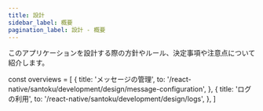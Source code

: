 ```yaml
---
title: 設計
sidebar_label: 概要
pagination_label: 設計 - 概要
---
```


このアプリケーションを設計する際の方針やルール、決定事項や注意点について紹介します。

<!-- textlint-disable ja-technical-writing/sentence-length,ja-technical-writing/max-comma,ja-spacing/ja-no-space-around-parentheses,jtf-style/3.3.かっこ類と隣接する文字の間のスペースの有無,ja-technical-writing/ja-no-mixed-period,ja-technical-writing/no-unmatched-pair -->

const overviews = [
  {
    title: 'メッセージの管理',
    to: '/react-native/santoku/development/design/message-configuration',
  },
  {
    title: 'ログの利用',
    to: '/react-native/santoku/development/design/logs',
  },
]

<PageList overviews={overviews} colSize={12} />

<!-- textlint-enable ja-technical-writing/sentence-length,ja-technical-writing/max-comma,ja-spacing/ja-no-space-around-parentheses,jtf-style/3.3.かっこ類と隣接する文字の間のスペースの有無,ja-technical-writing/ja-no-mixed-period,ja-technical-writing/no-unmatched-pair -->
